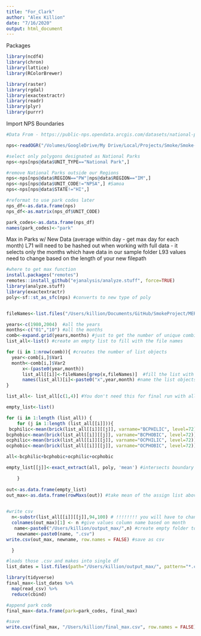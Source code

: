 ```yaml
---
title: "For_Clark"
author: "Alex Killion"
date: "7/16/2020"
output: html_document
---
```



Packages
```r
library(ncdf4)
library(chron)
library(lattice)
library(RColorBrewer)

library(raster)
library(rgdal)
library(exactextractr)
library(readr)
library(plyr)
library(purrr)
```


Import NPS Boundaries 
```r
#Data From - https://public-nps.opendata.arcgis.com/datasets/national-park-service-park-unit-boundaries

nps<-readOGR("/Volumes/GoogleDrive/My Drive/Local/Projects/Smoke/Smoke-Signal/NPS_poly/NPS_poly.shp")

#select only polygons designated as National Parks
nps<-nps[nps@data$UNIT_TYPE=="National Park",]

#remove National Parks outside our Regions
nps<-nps[nps@data$REGION=="PW"|nps@data$REGION=="IM",]
nps<-nps[nps@data$UNIT_CODE!="NPSA",] #Samoa
nps<-nps[nps@data$STATE!="HI",]

#reformat to use park codes later
nps_df<-as.data.frame(nps)
nps_df<-as.matrix(nps_df$UNIT_CODE)

park_codes<-as.data.frame(nps_df)
names(park_codes)<-"park"

```

Max in Parks w/ New Data (average within day - get max day for each month)
L71 will need to be hashed out when working with full data - it selects only the months which have data in our sample folder
L93 values need to change based on the length of your new filepath
```r
#where to get max function
install.packages("remotes")
remotes::install_github("ejanalysis/analyze.stuff", force=TRUE)
library(analyze.stuff)
library(exactextractr)
poly<-sf::st_as_sfc(nps) #converts to new type of poly


fileNames<-list.files("/Users/killion/Documents/GitHub/SmokeProject/MERRA_DATA_ORG_PRACT",full.names = TRUE)

years<-c(1980,2004)  #all the years
months<-c("01","10") #all the months
comb<-expand.grid(years,months) #just to get the number of unique combinations
list_all<-list() #create an empty list to fill with the file names

for (i in 1:nrow(comb)){ #creates the number of list objects
  year<-comb[i,]$Var1
  month<-comb[i,]$Var2
      x<-(paste0(year,month))
      list_all[[i]]<-fileNames[grep(x,fileNames)]  #fill the list with the file names
      names(list_all)[i]<-paste0("x",year,month) #name the list objects
}

list_all<- list_all[c(1,4)] #You don't need this for final run with all data

empty_list<-list()

for (i in 1:length (list_all)) {
    for (j in 1:length (list_all[[i]])){
 bcphilic<-mean(brick(list_all[[i]][[j]], varname="BCPHILIC", level=72)) #one day - first bracket is month, 2nd is day, within a day is 8 layers by hour - the "level" dimension refers to veritcal layers where 72=surface and 1=top of atmosphere
bcphobic<-mean(brick(list_all[[i]][[j]], varname="BCPHOBIC", level=72))
ocphilic<-mean(brick(list_all[[i]][[j]], varname="OCPHILIC", level=72))
ocphobic<-mean(brick(list_all[[i]][[j]], varname="OCPHOBIC", level=72))

all<-bcphilic+bcphobic+ocphilic+ocphobic

empty_list[[j]]<-exact_extract(all, poly, 'mean') #intersects boundary

    }
  
out<-as.data.frame(empty_list)
out_max<-as.data.frame(rowMaxs(out)) #take mean of the assign list above

   
#write csv
  n<-substr(list_all[[i]][[j]],94,100) # !!!!!!!! you will have to change 94 and 100 based on the length of your filepaths - this selects just the year and month i.e. 20041008
  colnames(out_max)[1] <- n #give values column name based on month
   name<-paste0("/Users/killion/output_max/",n) #create empty folder to save to
    newname<-paste0(name, ".csv")
write.csv(out_max, newname, row.names = FALSE) #save as csv

  }

#loads those .csv and makes into single df
list_dates = list.files(path="/Users/killion/output_max/", pattern="*.csv", full.names=TRUE) #same folder you saved above output

library(tidyverse)
final_max<-list_dates %>%
  map(read_csv) %>%
  reduce(cbind)

#append park code
final_max<-data.frame(park=park_codes, final_max)

#save
write.csv(final_max, "/Users/killion/final_max.csv", row.names = FALSE)


```

